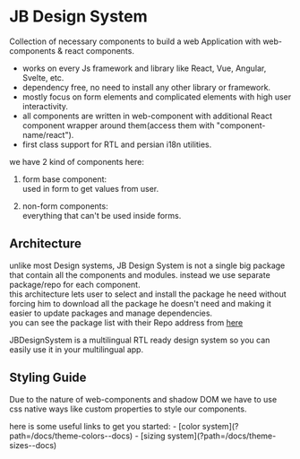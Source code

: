 

<Meta title="Getting Started/Introduction" />

# JB Design System
Collection of necessary components to build a web Application with web-components & react components.

- works on every Js framework and library like React, Vue, Angular, Svelte, etc.
- dependency free, no need to install any other library or framework.
- mostly focus on form elements and complicated elements with high user interactivity.
- all components are written in web-component with additional React component wrapper around them(access them with "component-name/react").
- first class support for RTL and persian i18n utilities.

we have 2 kind of components here:

1. form base component:    
  used in form to get values from user.

2. non-form components:    
  everything that can't be  used inside forms.

## Architecture

unlike most Design systems, JB Design System is not a single big package that contain all the components and modules. instead we use separate package/repo for each component.    
this architecture lets user to select and install the package he need  without forcing him to download all the package he doesn't need and making it easier to update packages and manage dependencies.    
you can see the package list with their Repo address from [here](?path=/docs/general-package-list--docs)

JBDesignSystem is a multilingual RTL ready design system so you can easily use it in your multilingual app.    


## Styling Guide

Due to the nature of web-components and shadow DOM we have to use css native ways like custom properties to style our components.
<p>
  here is some useful links to get you started:
  - [color system](?path=/docs/theme-colors--docs)
  - [sizing system](?path=/docs/theme-sizes--docs)
</p>
